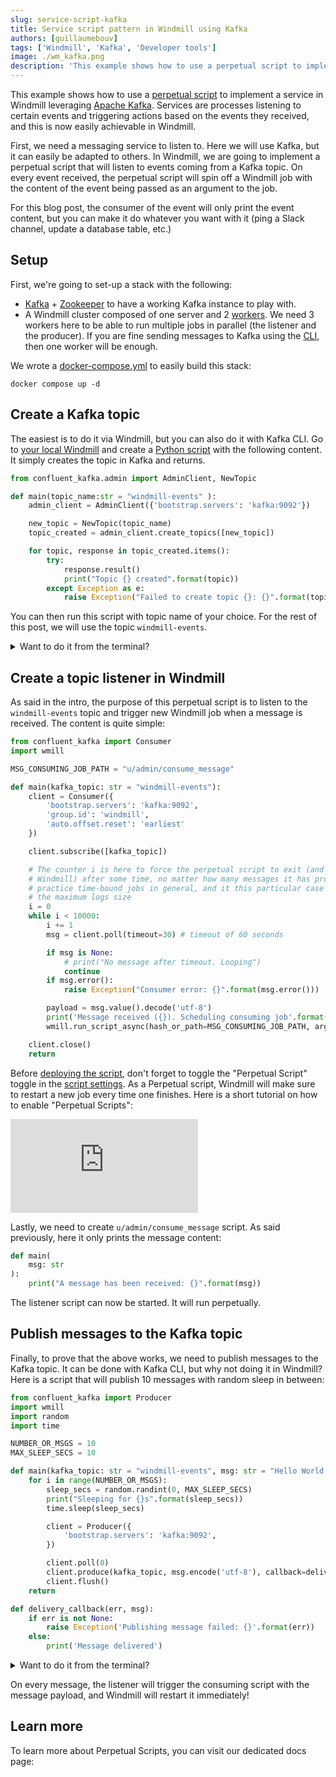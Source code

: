 ```yaml
---
slug: service-script-kafka
title: Service script pattern in Windmill using Kafka
authors: [guillaumebouv]
tags: ['Windmill', 'Kafka', 'Developer tools']
image: ./wm_kafka.png
description: 'This example shows how to use a perpetual script to implement a service in Windmill leveraging Kafka.'
---
```



This example shows how to use a [perpetual script](/docs/script_editor/perpetual_scripts) to implement a service in Windmill leveraging [Apache Kafka](https://kafka.apache.org/). Services are processes listening to certain events and triggering actions based on the events they received, and this is now easily achievable in Windmill.

First, we need a messaging service to listen to. Here we will use Kafka, but it can easily be adapted to others. In Windmill, we are going to implement a perpetual script that will listen to events coming from a Kafka topic. On every event received, the perpetual script will spin off a Windmill job with the content of the event being passed as an argument to the job.

For this blog post, the consumer of the event will only print the event content, but you can make it do whatever you want with it (ping a Slack channel, update a database table, etc.)

## Setup

First, we're going to set-up a stack with the following:

- [Kafka](https://kafka.apache.org/) + [Zookeeper](https://zookeeper.apache.org/) to have a working Kafka instance to play with.
- A Windmill cluster composed of one server and 2 [workers](/docs/core_concepts/worker_groups). We need 3 workers here to be able to run multiple jobs in parallel (the listener and the producer). If you are fine sending messages to Kafka using the [CLI](/docs/advanced/cli), then one worker will be enough.

We wrote a [docker-compose.yml](https://github.com/windmill-labs/windmill/blob/main/examples/deploy/kafka-job-adapter/docker-compose.yml) to easily build this stack:

```
docker compose up -d
```

## Create a Kafka topic

The easiest is to do it via Windmill, but you can also do it with Kafka CLI. Go to [your local Windmill](http://localhost:8000) and create a [Python script](/docs/getting_started/scripts_quickstart/python) with the following content. It simply creates the topic in Kafka and returns.

```python
from confluent_kafka.admin import AdminClient, NewTopic

def main(topic_name:str = "windmill-events" ):
    admin_client = AdminClient({'bootstrap.servers': 'kafka:9092'})

    new_topic = NewTopic(topic_name)
    topic_created = admin_client.create_topics([new_topic])

    for topic, response in topic_created.items():
        try:
            response.result()
            print("Topic {} created".format(topic))
        except Exception as e:
            raise Exception("Failed to create topic {}: {}".format(topic, e))
```

You can then run this script with topic name of your choice. For the rest of this post, we will use the topic `windmill-events`.

<details>
<summary>Want to do it from the terminal?</summary>
Run the following command to create the topic from within the Kafka container:

```bash
docker exec -it $KAFKA_CONTAINER_ID kafka-topics.sh --create --topic windmill-events --bootstrap-server localhost:9092
```

</details>

## Create a topic listener in Windmill

As said in the intro, the purpose of this perpetual script is to listen to the `windmill-events` topic and trigger new Windmill job when a message is received. The content is quite simple:

```python
from confluent_kafka import Consumer
import wmill

MSG_CONSUMING_JOB_PATH = "u/admin/consume_message"

def main(kafka_topic: str = "windmill-events"):
    client = Consumer({
        'bootstrap.servers': 'kafka:9092',
        'group.id': 'windmill',
        'auto.offset.reset': 'earliest'
    })

    client.subscribe([kafka_topic])

    # The counter i is here to force the perpetual script to exit (and be auto-restarted by
    # Windmill) after some time, no matter how many messages it has processed. It's a good
    # practice time-bound jobs in general, and it this particular case it will avoid hitting
    # the maximum logs size
    i = 0
    while i < 10000:
        i += 1
        msg = client.poll(timeout=30) # timeout of 60 seconds

        if msg is None:
            # print("No message after timeout. Looping")
            continue
        if msg.error():
            raise Exception("Consumer error: {}".format(msg.error()))

        payload = msg.value().decode('utf-8')
        print('Message received ({}). Scheduling consuming job'.format(payload))
        wmill.run_script_async(hash_or_path=MSG_CONSUMING_JOB_PATH, args={"msg": payload})

    client.close()
    return
```

Before [deploying the script](/docs/core_concepts/draft_and_deploy), don't forget to toggle the "Perpetual Script" toggle in the [script settings](/docs/script_editor/settings). As a Perpetual script, Windmill will make sure to restart a new job every time one finishes. Here is a short tutorial on how to enable "Perpetual Scripts":

<iframe
	style={{ aspectRatio: '16/9' }}
	src="https://www.youtube.com/embed/5uw3JWiIFp0?vq=hd1080"
	title="Perpetual Scripts"
	frameBorder="0"
	allow="accelerometer; autoplay; clipboard-write; encrypted-media; gyroscope; picture-in-picture; web-share"
	allowFullScreen
	className="border-2 rounded-lg object-cover w-full dark:border-gray-800"
></iframe>

<br />

Lastly, we need to create `u/admin/consume_message` script. As said previously, here it only prints the message content:

```python
def main(
    msg: str
):
    print("A message has been received: {}".format(msg))
```

The listener script can now be started. It will run perpetually.

## Publish messages to the Kafka topic

Finally, to prove that the above works, we need to publish messages to the Kafka topic. It can be done with Kafka CLI, but why not doing it in Windmill? Here is a script that will publish 10 messages with random sleep in between:

```python
from confluent_kafka import Producer
import wmill
import random
import time

NUMBER_OR_MSGS = 10
MAX_SLEEP_SECS = 10

def main(kafka_topic: str = "windmill-events", msg: str = "Hello World!"):
    for i in range(NUMBER_OR_MSGS):
        sleep_secs = random.randint(0, MAX_SLEEP_SECS)
        print("Sleeping for {}s".format(sleep_secs))
        time.sleep(sleep_secs)

        client = Producer({
            'bootstrap.servers': 'kafka:9092',
        })

        client.poll(0)
        client.produce(kafka_topic, msg.encode('utf-8'), callback=delivery_callback)
        client.flush()
    return

def delivery_callback(err, msg):
    if err is not None:
        raise Exception('Publishing message failed: {}'.format(err))
    else:
        print('Message delivered')
```

<details>
<summary>Want to do it from the terminal?</summary>
Run the following log into the Kafka container and run the `kafka-console-producer.sh` helper:

```bash
docker exec -it $KAFKA_CONTAINER_ID kafka-console-producer.sh --topic windmill-events --bootstrap-server localhost:9092
```

One line is one message sent to the topic.

</details>

On every message, the listener will trigger the consuming script with the message payload, and Windmill will restart it immediately!

## Learn more

To learn more about Perpetual Scripts, you can visit our dedicated docs page:

<div className="grid grid-cols-2 gap-6 mb-4">
	<DocCard
		title="Running Services with Perpetual Scripts"
		description="Perpetual scripts restart upon ending unless canceled."
		href="/docs/script_editor/perpetual_scripts"
	/>
</div>
